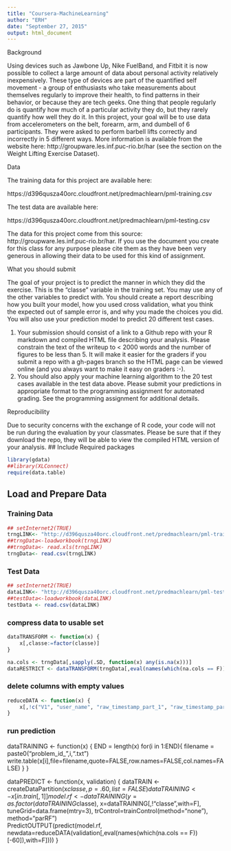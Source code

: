 ```yaml
---
title: "Coursera-MachineLearning"
author: "ERH"
date: "September 27, 2015"
output: html_document
---
```


Background

Using devices such as Jawbone Up, Nike FuelBand, and Fitbit it is now possible to collect a large amount of data about personal activity relatively inexpensively. These type of devices are part of the quantified self movement - a group of enthusiasts who take measurements about themselves regularly to improve their health, to find patterns in their behavior, or because they are tech geeks. One thing that people regularly do is quantify how much of a particular activity they do, but they rarely quantify how well they do it. In this project, your goal will be to use data from accelerometers on the belt, forearm, arm, and dumbell of 6 participants. They were asked to perform barbell lifts correctly and incorrectly in 5 different ways. More information is available from the website here: http://groupware.les.inf.puc-rio.br/har (see the section on the Weight Lifting Exercise Dataset). 



Data 


The training data for this project are available here: 

https://d396qusza40orc.cloudfront.net/predmachlearn/pml-training.csv

The test data are available here: 

https://d396qusza40orc.cloudfront.net/predmachlearn/pml-testing.csv

The data for this project come from this source: http://groupware.les.inf.puc-rio.br/har. If you use the document you create for this class for any purpose please cite them as they have been very generous in allowing their data to be used for this kind of assignment. 

What you should submit

The goal of your project is to predict the manner in which they did the exercise. This is the "classe" variable in the training set. You may use any of the other variables to predict with. You should create a report describing how you built your model, how you used cross validation, what you think the expected out of sample error is, and why you made the choices you did. You will also use your prediction model to predict 20 different test cases. 

1. Your submission should consist of a link to a Github repo with your R markdown and compiled HTML file describing your analysis. Please constrain the text of the writeup to < 2000 words and the number of figures to be less than 5. It will make it easier for the graders if you submit a repo with a gh-pages branch so the HTML page can be viewed online (and you always want to make it easy on graders :-).
2. You should also apply your machine learning algorithm to the 20 test cases available in the test data above. Please submit your predictions in appropriate format to the programming assignment for automated grading. See the programming assignment for additional details. 

Reproducibility 

Due to security concerns with the exchange of R code, your code will not be run during the evaluation by your classmates. Please be sure that if they download the repo, they will be able to view the compiled HTML version of your analysis. 
##
Include Required packages
```r
library(gdata)
##library(XLConnect)
require(data.table)
```

## Load and Prepare Data
### Training Data

```r
## setInternet2(TRUE)
trngLINK<- "http://d396qusza40orc.cloudfront.net/predmachlearn/pml-training.csv"
##trngData<-loadworkbook(trngLINK)
##trngData<- read.xls(trngLINK)
trngData<- read.csv(trngLINK)
```
### Test Data

```r

## setInternet2(TRUE)
dataLINK<- "http://d396qusza40orc.cloudfront.net/predmachlearn/pml-testing.csv"
##testData<-loadworkbook(dataLINK)
testData <- read.csv(dataLINK)

```

### compress data to usable set

```r
dataTRANSFORM <- function(x) {
    x[,classe:=factor(classe)]
}

na.cols <- trngData[,sapply(.SD, function(x) any(is.na(x)))]
dataRESTRICT <- dataTRANSFORM(trngData[,eval(names(which(na.cols == F)))])
```

### delete columns with empty values

```r
reduceDATA <- function(x) {
    x[,!c("V1", "user_name", "raw_timestamp_part_1", "raw_timestamp_part_2", "cvtd_timestamp", "new_window", "num_window"),with=F]
}

```

### run prediction

dataTRAINING <- function(x) {
    END = length(x)
    for(i in 1:END){
        filename = paste0("problem_id_",i,".txt")
        write.table(x[i],file=filename,quote=FALSE,row.names=FALSE,col.names=FALSE)
    }
}

dataPREDICT <- function(x, validation) {
    dataTRAIN <- createDataPartition(x$classe, p=.60, list=FALSE)
    dataTRAINING <- x[in.train[,1]]
    model.rf <- dataTRAINING(y=as.factor(dataTRAINING$classe), x=dataTRAINING[,!"classe",with=F], tuneGrid=data.frame(mtry=3), trControl=trainControl(method="none"), method="parRF")  
    PredictOUTPUT(predict(model.rf, newdata=reduceDATA(validation[,eval(names(which(na.cols == F))[-60]),with=F])))
}
